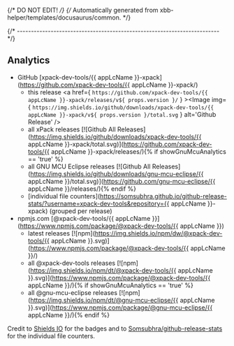 {/* DO NOT EDIT! */}
{/* Automatically generated from xbb-helper/templates/docusaurus/common. */}


{/* ------------------------------------------------------------------------ */}

## Analytics

- GitHub [xpack-dev-tools/{{ appLcName }}-xpack](https://github.com/xpack-dev-tools/{{ appLcName }}-xpack/)
  - this release <a href={ `https://github.com/xpack-dev-tools/{{ appLcName }}-xpack/releases/v${ props.version }/` } ><Image img={ `https://img.shields.io/github/downloads/xpack-dev-tools/{{ appLcName }}-xpack/v${ props.version }/total.svg` } alt='Github Release' /></a>
  - all xPack releases [![Github All Releases](https://img.shields.io/github/downloads/xpack-dev-tools/{{ appLcName }}-xpack/total.svg)](https://github.com/xpack-dev-tools/{{ appLcName }}-xpack/releases/){% if showGnuMcuAnalytics == 'true' %}
  - all GNU MCU Eclipse releases [![Github All Releases](https://img.shields.io/github/downloads/gnu-mcu-eclipse/{{ appLcName }}/total.svg)](https://github.com/gnu-mcu-eclipse/{{ appLcName }}/releases/){% endif %}
  - [individual file counters](https://somsubhra.github.io/github-release-stats/?username=xpack-dev-tools&repository={{ appLcName }}-xpack) (grouped per release)
- npmjs.com [@xpack-dev-tools/{{ appLcName }}](https://www.npmjs.com/package/@xpack-dev-tools/{{ appLcName }})
  - latest releases [![npm](https://img.shields.io/npm/dw/@xpack-dev-tools/{{ appLcName }}.svg)](https://www.npmjs.com/package/@xpack-dev-tools/{{ appLcName }}/)
  - all @xpack-dev-tools releases [![npm](https://img.shields.io/npm/dt/@xpack-dev-tools/{{ appLcName }}.svg)](https://www.npmjs.com/package/@xpack-dev-tools/{{ appLcName }}/){% if showGnuMcuAnalytics == 'true' %}
  - all @gnu-mcu-eclipse releases [![npm](https://img.shields.io/npm/dt/@gnu-mcu-eclipse/{{ appLcName }}.svg)](https://www.npmjs.com/package/@gnu-mcu-eclipse/{{ appLcName }}/){% endif %}

Credit to [Shields IO](https://shields.io) for the badges and to
[Somsubhra/github-release-stats](https://github.com/Somsubhra/github-release-stats)
for the individual file counters.
